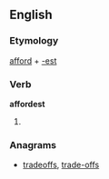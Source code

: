 ==English==

===Etymology===
[[afford]] + [[-est]]

===Verb===
'''affordest'''

# {{context|archaic|lang=en}} {{second-person singular of|afford}}

===Anagrams===
* [[tradeoffs#English|tradeoffs]], [[trade-offs#English|trade-offs]]
